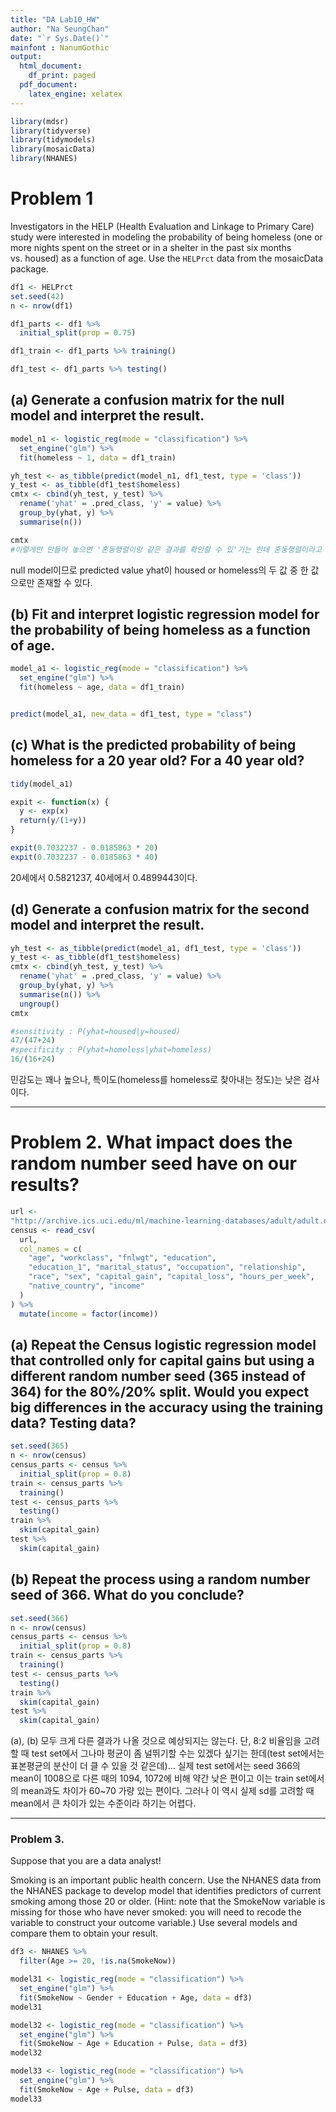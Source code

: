 ```yaml
---
title: "DA Lab10_HW"
author: "Na SeungChan"
date: "`r Sys.Date()`"
mainfont : NanumGothic
output:
  html_document:
    df_print: paged
  pdf_document:
    latex_engine: xelatex
---
```

```r
library(mdsr)
library(tidyverse)
library(tidymodels)
library(mosaicData)
library(NHANES)
```

# Problem 1

Investigators in the HELP (Health Evaluation and Linkage to Primary Care) study were interested in modeling the probability of being homeless (one or more nights spent on the street or in a shelter in the past six months vs. housed) as a function of age. Use the `HELPrct` data from the mosaicData package.

```r
df1 <- HELPrct
set.seed(42)
n <- nrow(df1)

df1_parts <- df1 %>%
  initial_split(prop = 0.75)

df1_train <- df1_parts %>% training()

df1_test <- df1_parts %>% testing()
```



## (a) Generate a confusion matrix for the null model and interpret the result.

```r
model_n1 <- logistic_reg(mode = "classification") %>%
  set_engine("glm") %>%
  fit(homeless ~ 1, data = df1_train)
```

```r
yh_test <- as_tibble(predict(model_n1, df1_test, type = 'class'))
y_test <- as_tibble(df1_test$homeless)
cmtx <- cbind(yh_test, y_test) %>%
  rename('yhat' = .pred_class, 'y' = value) %>%
  group_by(yhat, y) %>%
  summarise(n())

cmtx
#이렇게만 만들어 놓으면 '혼동행렬이랑 같은 결과를 확인할 수 있'기는 한데 혼동행렬이라고 하나요...?
```

null model이므로 predicted value yhat이 housed or homeless의 두 값 중 한 값으로만 존재할 수 있다.



## (b) Fit and interpret logistic regression model for the probability of being homeless as a function of age.

```r
model_a1 <- logistic_reg(mode = "classification") %>%
  set_engine("glm") %>%
  fit(homeless ~ age, data = df1_train)


predict(model_a1, new_data = df1_test, type = "class")
```



## (c) What is the predicted probability of being homeless for a 20 year old? For a 40 year old?

```r
tidy(model_a1)

expit <- function(x) {
  y <- exp(x)
  return(y/(1+y))
}

expit(0.7032237 - 0.0185863 * 20)
expit(0.7032237 - 0.0185863 * 40)
```

20세에서 0.5821237, 40세에서 0.4899443이다.



## (d) Generate a confusion matrix for the second model and interpret the result.

```r
yh_test <- as_tibble(predict(model_a1, df1_test, type = 'class'))
y_test <- as_tibble(df1_test$homeless)
cmtx <- cbind(yh_test, y_test) %>%
  rename('yhat' = .pred_class, 'y' = value) %>%
  group_by(yhat, y) %>%
  summarise(n()) %>%
  ungroup()
cmtx
```

```r
#sensitivity : P(yhat=housed|y=housed)
47/(47+24)
#specificity : P(yhat=homeless|yhat=homeless)
16/(16+24)
```

민감도는 꽤나 높으나, 특이도(homeless를 homeless로 찾아내는 정도)는 낮은 검사이다.



---


# Problem 2. What impact does the random number seed have on our results?

```r
url <-
"http://archive.ics.uci.edu/ml/machine-learning-databases/adult/adult.data"
census <- read_csv(
  url,
  col_names = c(
    "age", "workclass", "fnlwgt", "education", 
    "education_1", "marital_status", "occupation", "relationship", 
    "race", "sex", "capital_gain", "capital_loss", "hours_per_week", 
    "native_country", "income"
  )
) %>%
  mutate(income = factor(income))
```


## (a) Repeat the Census logistic regression model that controlled only for capital gains but using a different random number seed (365 instead of 364) for the 80%/20% split. Would you expect big differences in the accuracy using the training data? Testing data?

```r
set.seed(365)
n <- nrow(census)
census_parts <- census %>%
  initial_split(prop = 0.8)
train <- census_parts %>%
  training()
test <- census_parts %>%
  testing()
train %>%
  skim(capital_gain)
test %>%
  skim(capital_gain)
```



## (b) Repeat the process using a random number seed of 366. What do you conclude?

```r
set.seed(366)
n <- nrow(census)
census_parts <- census %>%
  initial_split(prop = 0.8)
train <- census_parts %>%
  training()
test <- census_parts %>%
  testing()
train %>%
  skim(capital_gain)
test %>%
  skim(capital_gain)
```

(a), (b) 모두 크게 다른 결과가 나올 것으로 예상되지는 않는다. 단, 8:2 비율임을 고려할 때 test set에서 그나마 평균이 좀 널뛰기할 수는 있겠다 싶기는 한데(test set에서는 표본평균의 분산이 더 클 수 있을 것 같은데)... 실제 test set에서는 seed 366의 mean이 1008으로 다른 때의 1094, 1072에 비해 약간 낮은 편이고 이는 train set에서의 mean과도 차이가 60~70 가량 있는 편이다. 그러나 이 역시 실제 sd를 고려할 때 mean에서 큰 차이가 있는 수준이라 하기는 어렵다.



---


### Problem 3.
Suppose that you are a data analyst! 

Smoking is an important public health concern. Use the NHANES data from the NHANES package to develop model that identifies predictors of current smoking among those 20 or older. (Hint: note that the SmokeNow variable is missing for those who have never smoked: you will need to recode the variable to construct your outcome variable.) Use several models and compare them to obtain your result.

```r
df3 <- NHANES %>% 
  filter(Age >= 20, !is.na(SmokeNow))

model31 <- logistic_reg(mode = "classification") %>%
  set_engine("glm") %>%
  fit(SmokeNow ~ Gender + Education + Age, data = df3)
model31

model32 <- logistic_reg(mode = "classification") %>%
  set_engine("glm") %>%
  fit(SmokeNow ~ Age + Education + Pulse, data = df3)
model32

model33 <- logistic_reg(mode = "classification") %>%
  set_engine("glm") %>%
  fit(SmokeNow ~ Age + Pulse, data = df3)
model33
```

